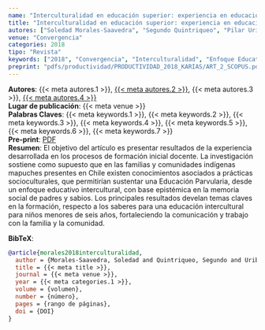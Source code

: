 ```yaml
---
name: "Interculturalidad en educación superior: experiencia en educación inicial en La Araucanía, Chile"
title: "Interculturalidad en educación superior: experiencia en educación inicial en La Araucanía, Chile"
autores: ["Soledad Morales-Saavedra", "Segundo Quintriqueo", "Pilar Uribe-Sepulveda", "Katerin Arias"]
venue: "Convergencia"
categories: 2018
tipo: "Revista"
keywords: ["2018", "Convergencia", "Interculturalidad", "Enfoque Educativo Intercultural", "Formación inicial docente", "Educación e infancia", "Conocimientos educativos mapuches"]
preprint: "pdfs/productividad/PRODUCTIVIDAD_2018_KARIAS/ART_2_SCOPUS.pdf"
---
```

**Autores**: {{< meta autores.1 >}}, [{{< meta autores.2 >}}](../members/current/Segundo Quintriqueo.qmd), {{< meta autores.3 >}}, [{{< meta autores.4 >}}](../members/current/Katerin Arias.qmd)  
**Lugar de publicación**: {{< meta venue >}}   
**Palabras Claves**: {{< meta keywords.1 >}}, {{< meta keywords.2 >}}, {{< meta keywords.3 >}}, {{< meta keywords.4 >}}, {{< meta keywords.5 >}}, {{< meta keywords.6 >}}, {{< meta keywords.7 >}}  
**Pre-print**: [PDF](../{{< meta preprint >}})  
**Resumen**:  El objetivo del artículo es presentar resultados de la experiencia desarrollada en los procesos de formación inicial docente. La investigación sostiene como supuesto que en las familias y comunidades indígenas mapuches presentes en Chile existen conocimientos asociados a prácticas socioculturales, que permitirían sustentar una Educación Parvularia, desde un enfoque educativo intercultural, con base epistémica en la memoria social de padres y sabios. Los principales resultados develan temas claves en la formación, respecto a los saberes para una educación intercultural para niños menores de seis años, fortaleciendo la comunicación y trabajo con la familia y la comunidad.  


**BibTeX**:
```bibtex
@article{morales2018interculturalidad,
  author = {Morales-Saavedra, Soledad and Quintriqueo, Segundo and Uribe-Sepulveda, Pilar and Arias, Katerin},
  title = {{< meta title >}},
  journal = {{< meta venue >}},
  year = {{< meta categories.1 >}},
  volume = {volumen},
  number = {número},
  pages = {rango de páginas},
  doi = {DOI}
}
```
